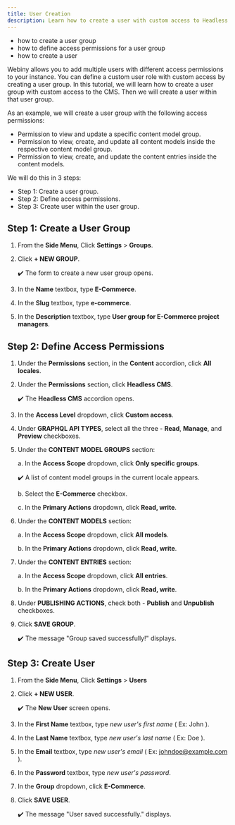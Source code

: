```yaml
---
title: User Creation
description: Learn how to create a user with custom access to Headless CMS.
---
```



<Alert type="success" title="WHAT YOU'LL LEARN">

- how to create a user group
- how to define access permissions for a user group
- how to create a user

</Alert>

Webiny allows you to add multiple users with different access permissions to your instance. You can define a custom user role with custom access by creating a user group. 
In this tutorial, we will learn how to create a user group with custom access to the CMS. Then we will create a user within that user group.

As an example, we will create a user group with the following access permissions:

- Permission to view and update a specific content model group.
- Permission to view, create, and update all content models inside the respective content model group.
- Permission to view, create, and update the content entries inside the content models.


We will do this in 3 steps:
- Step 1: Create a user group.  
- Step 2: Define access permissions.
- Step 3: Create user within the user group.


## Step 1: Create a User Group
1. From the **Side Menu**, Click **Settings** > **Groups**. 

2. Click **+ NEW GROUP**.
   
   ✔️ The form to create a new user group opens.

3. In the **Name** textbox, type **E-Commerce**.

4. In the **Slug** textbox, type **e-commerce**.

5. In the **Description** textbox, type **User group for E-Commerce project managers**.


## Step 2: Define Access Permissions

1. Under the **Permissions** section, in the **Content** accordion, click **All locales**.

2. Under the **Permissions** section, click **Headless CMS**.

    ✔️ The **Headless CMS** accordion opens.

3. In the **Access Level** dropdown, click **Custom access**.

4. Under **GRAPHQL API TYPES**, select all the three - **Read**, **Manage**, and **Preview** checkboxes.

5. Under the **CONTENT MODEL GROUPS** section:

    a. In the **Access Scope** dropdown, click **Only specific groups**.

    ✔️ A list of content model groups in the current locale appears.
    
    b. Select the **E-Commerce** checkbox.

    c. In the **Primary Actions** dropdown, click **Read, write**.

6. Under the **CONTENT MODELS** section:

    a. In the **Access Scope** dropdown, click **All models**.

    b. In the **Primary Actions** dropdown, click **Read, write**.

7. Under the **CONTENT ENTRIES** section:

    a. In the **Access Scope** dropdown, click **All entries**.

    b. In the **Primary Actions** dropdown, click **Read, write**.

8. Under **PUBLISHING ACTIONS**, check both - **Publish** and **Unpublish** checkboxes.

9. Click **SAVE GROUP**.

    ✔️ The message "Group saved successfully!" displays.


## Step 3: Create User

1. From the **Side Menu**, Click **Settings** > **Users**

2. Click **+ NEW USER**.

    ✔️ The **New User** screen opens.

3. In the **First Name** textbox, type *new user's first name* ( Ex: John ).

4. In the **Last Name** textbox, type *new user's last name* ( Ex: Doe ).

5. In the **Email** textbox, type *new user's email* ( Ex: johndoe@example.com ).

6. In the **Password** textbox, type *new user's password*.

7. In the **Group** dropdown, click **E-Commerce**.

8. Click **SAVE USER**.

    ✔️ The message "User saved successfully." displays.